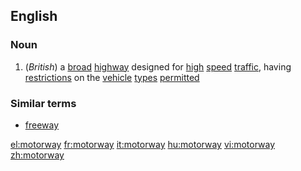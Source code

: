 ==English==
===Noun===
#(''British'') a [[broad]] [[highway]] designed for [[high]] [[speed]] [[traffic]], having [[restriction]]s on the [[vehicle]] [[type]]s [[permitted]] 
===Similar terms===
*[[freeway]]

[[el:motorway]]
[[fr:motorway]]
[[it:motorway]]
[[hu:motorway]]
[[vi:motorway]]
[[zh:motorway]]